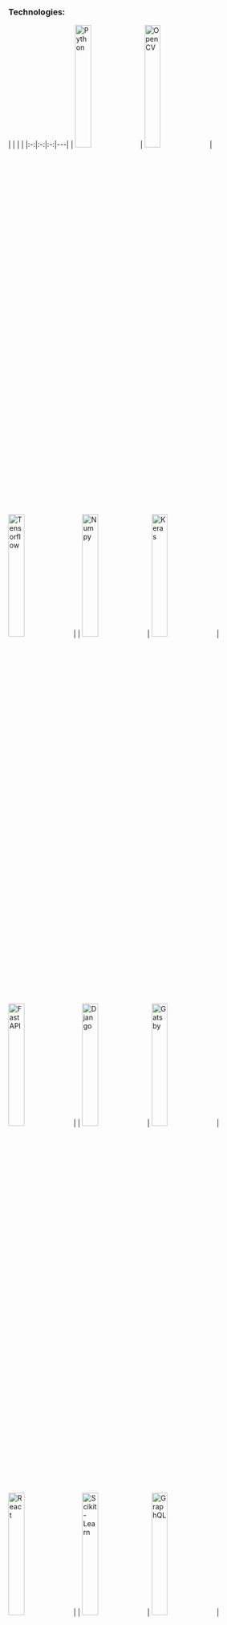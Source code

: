 ### Technologies:


|  |  |  |
|:-:|:-:|:-:|---|
| <img alt="Python" width="25%" src={python} /> | <img alt="OpenCV" width="25%" src={opencv} /> | <img alt="Tensorflow" width="25%" src={tensorflow} /> |
| <img alt="Numpy" width="25%" src={numpy} /> | <img alt="Keras" width="25%" src={keras} /> | <img alt="FastAPI" width="25%" src={fastapi} /> |
| <img alt="Django" width="25%" src={django} /> | <img alt="Gatsby" width="25%" src={gatsby} /> | <img alt="React" width="25%" src={react} /> |
| <img alt="Scikit-Learn" width="25%" src={scikit} /> | <img alt="GraphQL" width="25%" src={graphql} /> | <img alt="SQL" width="25%" src={sql} /> |
| <img alt="HTML5" width="25%" src={html5} /> |  <img alt="CSS3" width="25%" src={css3} /> | <img alt="JavaScript" width="25%" src={js} /> |
| <img alt="Flask" width="25%" src={flask} /> | <img alt="PostgreSQL" width="25%" src={postgresql} /> | <img alt="Git" width="25%" src={git} /> |
| <img alt="Visual Studio Code" width="25%" src={vscode} /> | <img alt="GitHub" width="25%" src={github} /> | <img alt="Terminal" width="25%" src={terminal} /> |


